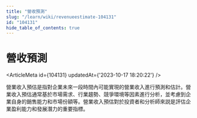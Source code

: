 ```yaml
---
title: "營收預測"
slug: "/learn/wiki/revenueestimate-104131"
id: "104131"
hide_table_of_contents: true
---
```



# 營收預測

<ArticleMeta id={104131} updatedAt={'2023-10-17 18:20:22'} />
<div className='border-solid border-b border-t-0 my-4 border-[var(--ifm-color-gray-300)]' />

營業收入預估是指對企業未來一段時間內可能實現的營業收入進行預測和估計。營業收入預估通常基於市場需求、行業趨勢、競爭環境等因素進行分析，並考慮到企業自身的銷售能力和市場份額等。營業收入預估對於投資者和分析師來説是評估企業盈利能力和發展潛力的重要指標。
